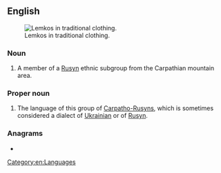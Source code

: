 {{also|Łemko}}
==English==
[[File:Carpatho-Rusyn sub-groups - Sanok area Lemkos in original goral folk-costumes from Mokre (Poland) but this attire is more Ukrainian. Lemko women wear floral skirts sometimes with a handsewn apron on top of the skirt. Men don't usually have a red band around themselves.  ..jpg|right|thumb|Lemkos in traditional clothing.]]

===Noun===
{{en-noun}}

# A member of a [[Rusyn]] ethnic subgroup from the Carpathian mountain area.

===Proper noun===
{{en-proper noun}}

# The language of this group of [[Carpatho-Rusyn]]s, which is sometimes considered a dialect of [[Ukrainian]] or of [[Rusyn]].

===Anagrams===
* {{anagrams|en|a=eklmo|Molek}}

[[Category:en:Languages]]